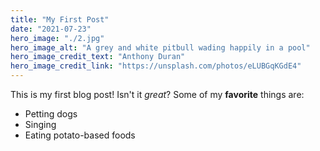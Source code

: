 ```yaml
---
title: "My First Post"
date: "2021-07-23"
hero_image: "./2.jpg"
hero_image_alt: "A grey and white pitbull wading happily in a pool"
hero_image_credit_text: "Anthony Duran"
hero_image_credit_link: "https://unsplash.com/photos/eLUBGqKGdE4"
---
```

This is my first blog post! Isn't it *great*?
Some of my **favorite** things are:
* Petting dogs
* Singing
* Eating potato-based foods